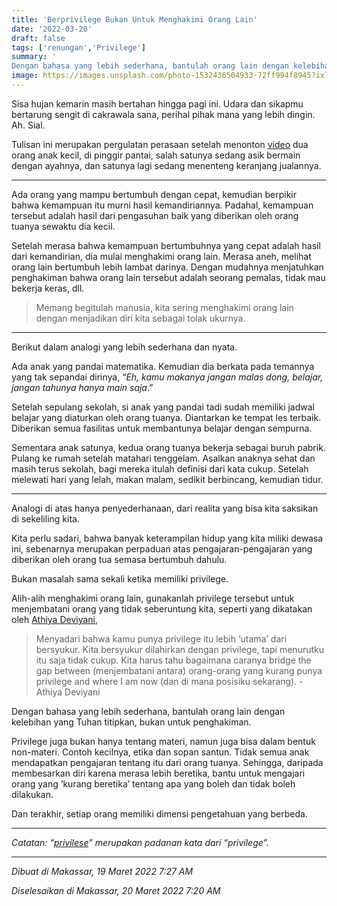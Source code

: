 ```yaml
---
title: 'Berprivilege Bukan Untuk Menghakimi Orang Lain'
date: '2022-03-20'
draft: false
tags: ['renungan','Privilege']
summary: '
Dengan bahasa yang lebih sederhana, bantulah orang lain dengan kelebihan yang Tuhan titipkan, bukan untuk penghakiman.'
image: https://images.unsplash.com/photo-1532436504933-72ff994f8945?ixlib=rb-1.2.1&ixid=MnwxMjA3fDB8MHxwaG90by1wYWdlfHx8fGVufDB8fHx8&fit=crop&auto=format
---
```


Sisa hujan kemarin masih bertahan hingga pagi ini. Udara dan sikapmu bertarung sengit di cakrawala
sana, perihal pihak mana yang lebih dingin. Ah. Sial.

Tulisan ini merupakan pergulatan perasaan setelah menonton
[video](https://www.instagram.com/reel/Ca9u45tMlyG/) dua orang anak kecil, di pinggir pantai, salah
satunya sedang asik bermain dengan ayahnya, dan satunya lagi sedang menenteng keranjang jualannya.

---

Ada orang yang mampu bertumbuh dengan cepat, kemudian berpikir bahwa kemampuan itu murni hasil
kemandiriannya. Padahal, kemampuan tersebut adalah hasil dari pengasuhan baik yang diberikan oleh
orang tuanya sewaktu dia kecil.

Setelah merasa bahwa kemampuan bertumbuhnya yang cepat adalah hasil dari kemandirian, dia mulai
menghakimi orang lain. Merasa aneh, melihat orang lain bertumbuh lebih lambat darinya. Dengan
mudahnya menjatuhkan penghakiman bahwa orang lain tersebut adalah seorang pemalas, tidak mau bekerja
keras, dll.

> Memang begitulah manusia, kita sering menghakimi orang lain dengan menjadikan diri kita sebagai
> tolak ukurnya.

---

Berikut dalam analogi yang lebih sederhana dan nyata.

Ada anak yang pandai matematika. Kemudian dia berkata pada temannya yang tak sepandai dirinya, “_Eh,
kamu makanya jangan malas dong, belajar, jangan tahunya hanya main saja_.”

Setelah sepulang sekolah, si anak yang pandai tadi sudah memiliki jadwal belajar yang diaturkan oleh
orang tuanya. Diantarkan ke tempat les terbaik. Diberikan semua fasilitas untuk membantunya belajar
dengan sempurna.

Sementara anak satunya, kedua orang tuanya bekerja sebagai buruh pabrik. Pulang ke rumah setelah
matahari tenggelam. Asalkan anaknya sehat dan masih terus sekolah, bagi mereka itulah definisi dari
kata cukup. Setelah melewati hari yang lelah, makan malam, sedikit berbincang, kemudian tidur.

---

Analogi di atas hanya penyederhanaan, dari realita yang bisa kita saksikan di sekeliling kita.

Kita perlu sadari, bahwa banyak keterampilan hidup yang kita miliki dewasa ini, sebenarnya merupakan
perpaduan atas pengajaran-pengajaran yang diberikan oleh orang tua semasa bertumbuh dahulu.

Bukan masalah sama sekali ketika memiliki privilege.

Alih-alih menghakimi orang lain, gunakanlah privilege tersebut untuk menjembatani orang yang tidak
seberuntung kita, seperti yang dikatakan oleh
[Athiya Deviyani](https://kumparan.com/kumparannews/athiya-deviyani-peneliti-ai-yang-magang-di-google-hingga-apple-1xYdohqzHvU),

> Menyadari bahwa kamu punya privilege itu lebih ‘utama’ dari bersyukur. Kita bersyukur dilahirkan
> dengan privilege, tapi menurutku itu saja tidak cukup. Kita harus tahu bagaimana caranya bridge
> the gap between (menjembatani antara) orang-orang yang kurang punya privilege and where I am now
> (dan di mana posisiku sekarang). - Athiya Deviyani

Dengan bahasa yang lebih sederhana, bantulah orang lain dengan kelebihan yang Tuhan titipkan, bukan
untuk penghakiman.

Privilege juga bukan hanya tentang materi, namun juga bisa dalam bentuk non-materi. Contoh kecilnya,
etika dan sopan santun. Tidak semua anak mendapatkan pengajaran tentang itu dari orang tuanya.
Sehingga, daripada membesarkan diri karena merasa lebih beretika, bantu untuk mengajari orang yang
‘kurang beretika’ tentang apa yang boleh dan tidak boleh dilakukan.

Dan terakhir, setiap orang memiliki dimensi pengetahuan yang berbeda.

---

_Catatan: “[privilese](https://kbbi.kemdikbud.go.id/entri/privilese)” merupakan padanan kata dari
“privilege”._

---

_Dibuat di Makassar, 19 Maret 2022 7:27 AM_

_Diselesaikan di Makassar, 20 Maret 2022 7:20 AM_
